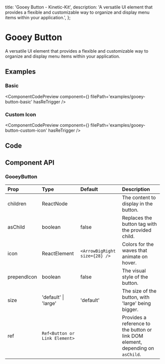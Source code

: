   title: 'Gooey Button - Kinetic-Kit',
  description:
    'A versatile UI element that provides a flexible and customizable way to organize and display menu items within your application.',
};


# Gooey Button

A versatile UI element that provides a flexible and customizable way to organize and display menu items within your application.

## Examples

### Basic

<ComponentCodePreview
  component={<GooeyButtonBasic />}
  filePath='examples/gooey-button-basic'
  hasReTrigger
/>

### Custom Icon

<ComponentCodePreview
  component={<GooeyButtonCustomIcon />}
  filePath='examples/gooey-button-custom-icon'
  hasReTrigger
/>

## Code

<CodeBlock filePath='components/core/gooey-button.tsx' />

## Component API

### GooeyButton

| Prop        | Type                          | Default                       | Description                                                                     |
| :---------- | :---------------------------- | :---------------------------- | :------------------------------------------------------------------------------ |
| children    | ReactNode                     |                               | The content to display in the button.                                           |
| asChild     | boolean                       | false                         | Replaces the button tag with the provided child.                                |
| icon        | ReactElement                  | `<ArrowBigRight size={28} />` | Colors for the waves that animate on hover.                                     |
| prependIcon | boolean                       | false                         | The visual style of the button.                                                 |
| size        | 'default' \| 'large'          | 'default'                     | The size of the button, with 'large' being bigger.                              |
| ref         | `Ref<Button or Link Element>` |                               | Provides a reference to the button or link DOM element, depending on `asChild`. |
